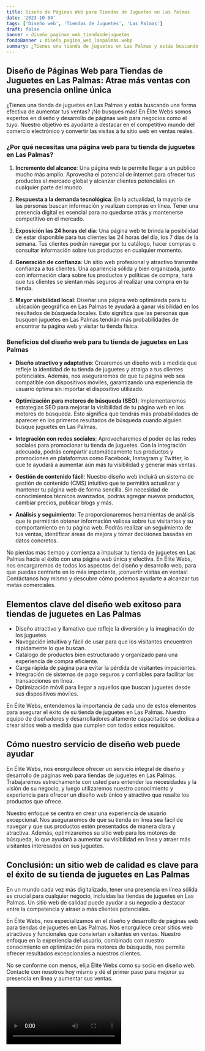 ```yaml
---
title: Diseño de Páginas Web para Tiendas de Juguetes en Las Palmas
date: '2023-10-04'
tags: ['Diseño web', 'Tiendas de Juguetes', 'Las Palmas']
draft: false
banner : diseño_paginas_web_tiendasdejuguetes
fondoBanner : diseño_pagina_web_laspalmas.webp
summary: ¿Tienes una tienda de juguetes en Las Palmas y estás buscando una forma efectiva de aumentar tus ventas? ¡No busques más! En Élite Webs somos expertos en diseño y desarrollo de páginas web para negocios como el tuyo. Nuestro objetivo es ayudarte a destacar en el competitivo mundo del comercio electrónico y convertir las visitas a tu sitio web en ventas reales.
---
```


## Diseño de Páginas Web para Tiendas de Juguetes en Las Palmas: Atrae más ventas con una presencia online única

¿Tienes una tienda de juguetes en Las Palmas y estás buscando una forma efectiva de aumentar tus ventas? ¡No busques más! En Élite Webs somos expertos en diseño y desarrollo de páginas web para negocios como el tuyo. Nuestro objetivo es ayudarte a destacar en el competitivo mundo del comercio electrónico y convertir las visitas a tu sitio web en ventas reales.

### ¿Por qué necesitas una página web para tu tienda de juguetes en Las Palmas?

1. **Incremento del alcance**: Una página web te permite llegar a un público mucho más amplio. Aprovecha el potencial de internet para ofrecer tus productos al mercado global y alcanzar clientes potenciales en cualquier parte del mundo.

2. **Respuesta a la demanda tecnológica**: En la actualidad, la mayoría de las personas buscan información y realizan compras en línea. Tener una presencia digital es esencial para no quedarse atrás y mantenerse competitivo en el mercado.

3. **Exposición las 24 horas del día**: Una página web te brinda la posibilidad de estar disponible para tus clientes las 24 horas del día, los 7 días de la semana. Tus clientes podrán navegar por tu catálogo, hacer compras o consultar información sobre tus productos en cualquier momento.

4. **Generación de confianza**: Un sitio web profesional y atractivo transmite confianza a tus clientes. Una apariencia sólida y bien organizada, junto con información clara sobre tus productos y políticas de compra, hará que tus clientes se sientan más seguros al realizar una compra en tu tienda.

5. **Mayor visibilidad local**: Diseñar una página web optimizada para tu ubicación geográfica en Las Palmas te ayudará a ganar visibilidad en los resultados de búsqueda locales. Esto significa que las personas que busquen juguetes en Las Palmas tendrán más probabilidades de encontrar tu página web y visitar tu tienda física.

### Beneficios del diseño web para tu tienda de juguetes en Las Palmas

- **Diseño atractivo y adaptativo**: Crearemos un diseño web a medida que refleje la identidad de tu tienda de juguetes y atraiga a tus clientes potenciales. Además, nos aseguraremos de que tu página web sea compatible con dispositivos móviles, garantizando una experiencia de usuario óptima sin importar el dispositivo utilizado.

- **Optimización para motores de búsqueda (SEO)**: Implementaremos estrategias SEO para mejorar la visibilidad de tu página web en los motores de búsqueda. Esto significa que tendrás más probabilidades de aparecer en los primeros resultados de búsqueda cuando alguien busque juguetes en Las Palmas.

- **Integración con redes sociales**: Aprovecharemos el poder de las redes sociales para promocionar tu tienda de juguetes. Con la integración adecuada, podrás compartir automáticamente tus productos y promociones en plataformas como Facebook, Instagram y Twitter, lo que te ayudará a aumentar aún más tu visibilidad y generar más ventas.

- **Gestión de contenido fácil**: Nuestro diseño web incluirá un sistema de gestión de contenido (CMS) intuitivo que te permitirá actualizar y mantener tu página web de forma sencilla. Sin necesidad de conocimientos técnicos avanzados, podrás agregar nuevos productos, cambiar precios, publicar blogs y más.

- **Análisis y seguimiento**: Te proporcionaremos herramientas de análisis que te permitirán obtener información valiosa sobre tus visitantes y su comportamiento en tu página web. Podrás realizar un seguimiento de tus ventas, identificar áreas de mejora y tomar decisiones basadas en datos concretos.

No pierdas más tiempo y comienza a impulsar tu tienda de juguetes en Las Palmas hacia el éxito con una página web única y efectiva. En Élite Webs, nos encargaremos de todos los aspectos del diseño y desarrollo web, para que puedas centrarte en lo más importante, ¡convertir visitas en ventas! Contáctanos hoy mismo y descubre cómo podemos ayudarte a alcanzar tus metas comerciales.

<GifSeo />

<Cta />

## Elementos clave del diseño web exitoso para tiendas de juguetes en Las Palmas

- Diseño atractivo y llamativo que refleje la diversión y la imaginación de los juguetes.
- Navegación intuitiva y fácil de usar para que los visitantes encuentren rápidamente lo que buscan.
- Catálogo de productos bien estructurado y organizado para una experiencia de compra eficiente.
- Carga rápida de página para evitar la pérdida de visitantes impacientes.
- Integración de sistemas de pago seguros y confiables para facilitar las transacciones en línea.
- Optimización móvil para llegar a aquellos que buscan juguetes desde sus dispositivos móviles.

En Élite Webs, entendemos la importancia de cada uno de estos elementos para asegurar el éxito de su tienda de juguetes en Las Palmas. Nuestro equipo de diseñadores y desarrolladores altamente capacitados se dedica a crear sitios web a medida que cumplen con todos estos requisitos.

## Cómo nuestro servicio de diseño web puede ayudar

En Élite Webs, nos enorgullece ofrecer un servicio integral de diseño y desarrollo de páginas web para tiendas de juguetes en Las Palmas. Trabajaremos estrechamente con usted para entender las necesidades y la visión de su negocio, y luego utilizaremos nuestro conocimiento y experiencia para ofrecer un diseño web único y atractivo que resalte los productos que ofrece.

Nuestro enfoque se centra en crear una experiencia de usuario excepcional. Nos aseguraremos de que su tienda en línea sea fácil de navegar y que sus productos estén presentados de manera clara y atractiva. Además, optimizaremos su sitio web para los motores de búsqueda, lo que ayudará a aumentar su visibilidad en línea y atraer más visitantes interesados en sus juguetes.

## Conclusión: un sitio web de calidad es clave para el éxito de su tienda de juguetes en Las Palmas

En un mundo cada vez más digitalizado, tener una presencia en línea sólida es crucial para cualquier negocio, incluidas las tiendas de juguetes en Las Palmas. Un sitio web de calidad puede ayudar a su negocio a destacar entre la competencia y atraer a más clientes potenciales.

En Élite Webs, nos especializamos en el diseño y desarrollo de páginas web para tiendas de juguetes en Las Palmas. Nos enorgullece crear sitios web atractivos y funcionales que conviertan visitantes en ventas. Nuestro enfoque en la experiencia del usuario, combinado con nuestro conocimiento en optimización para motores de búsqueda, nos permite ofrecer resultados excepcionales a nuestros clientes.

No se conforme con menos, elija Élite Webs como su socio en diseño web. Contacte con nosotros hoy mismo y dé el primer paso para mejorar su presencia en línea y aumentar sus ventas.

<Video />

<CtaBot job='Tiendas de Juguetes' city='Las Palmas'/>

<Gmaps query='Las Palmas+españa+maps' />